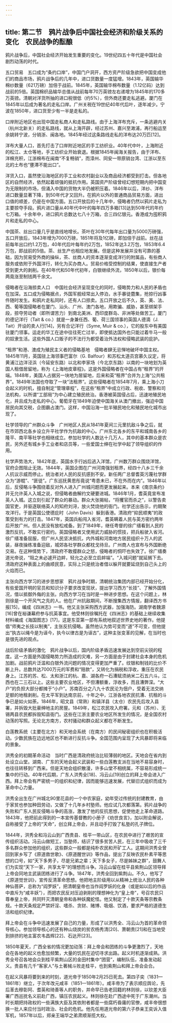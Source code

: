 ```yaml
---
---
---
```

title: 第二节　鸦片战争后中国社会经济和阶级关系的变化　农民战争的酝酿
---




鸦片战争后，中国社会经济开始发生重要的变化。19世纪四五十年代是中国社会剧烈动荡的时代。

五口贸易　五口成为“条约口岸”，中国门户洞开，西方资产阶级急欲把中国变成他们的商品市场，鸦片战争后的几年中，进口货数量一度猛增。1843年，英国输华棉纱数量（621万磅）加倍于战前。1845年，英国输华棉布数量（1.12亿码）达到战前的5倍。英国棉织品输华总值从战前每年70万英镑左右递增为1845年的170多万英镑。清朝对洋货所抽的进口税很低（约5%），但外商还要走私逃避。厦门在1845年以后成为著名的走私口岸。广州关税在19世纪40年代后叶，逐年减少。宁波在1850年，进口货至少有一半是走私的。

口岸附近地区也出现中国走私商人和走私路线。由于上海洋布充斥，一条逃避内关（杭州北新关）的走私路线，就从上海开辟，经过苏州、嘉兴至澉浦，再行船运至余姚转宁波，分销浙、闽各地。1845年经过这条路线走私的洋布达20万匹[12]。

洋布大量人口，首先打击了口岸附近地区的手工纺织业。40年代中叶，上海附近的松江、太仓等地，手工纺织业开始衰退。根据1845年闽海关报告，由于洋布、洋棉充积，江浙棉布在闽南“不复畅销”，而漳州、同安一带原销台湾、江浙以至东北的土布也“壅滞不能出口”。

洋货入口，虽然使沿海地区的手工业和农村副业以及商品经济都受到打击。但各地区的自然经济，依然起着顽强的抵抗作用。英国资产阶级曾经幻想短期内把中国变为无限制的市场，但涌入中国的货物大半仍被积压着。1846年以后，洋纱、洋布进口数量显著下降，到50年代才又回升。在鸦片以外的普通商品贸易方面，进出口值的顺差，仍是在中国方面。五口开放后的十几年中，侵略者仍然以鸦片走私为主要掠夺手段。鸦片进口量从40年代中叶的每年四万多箱[13]达到50年代的年约七万箱。十余年中，进口鸦片总数达七八十万箱，合三四亿银元。香港成为囤积鸦片和走私的中心。

中国茶、丝出口量几乎是直线地增长。茶叶在30年代每年出口量为5000万磅强，五口开放后，1843年增为7000万磅，1851年将及1亿磅，即加倍于战前。丝在战前每年出口约1.2万包，40年代后叶每年约2万包，1852年达3.2万包，1853年6.4万包，即战前的5倍。茶、丝生产也相应地发展。但是这种发展并没有可靠的基础，因为贸易受外商的操纵，茶、丝商人的资本逐渐变成洋行的附属品，有些商人服务或依附于外国洋行，转化为买办商人。贸易价格受控制的结果，使直接生产者受到更大的剥削。在40年代和50年代初年，白银继续外流，1850年以后，银价每两竟涨至制钱两千余文。

侵略者在沿海掠卖人口　中国社会经济呈现变化的同时，侵略势力和人民的矛盾也在加深。五口成为侵略据点，外国军舰经常出入停泊，水手暴徒麕集，抢掠行凶事件随时发生。和鸦片走私同时，还有人口掠卖。五口开放之后不久，英、美、法、西、葡等国侵略者在厦门、汕头、广州、澳门各地，用欺骗、威胁，甚至绑架手段，掠夺劳动者（即所谓苦力）到南北美洲、西印度群岛、非洲等处做苦工。厦门的德记洋行（Tait & co.）就是一身兼任西、葡、荷三国领事的英国人德滴（J. Tait）开设的卖人行[14]，另有合记洋行（Syme, Muir & co.），它的股东中有美国驻厦门领事。运走的华工在途中往往死亡过半，即使抵达国外也只能过着牛马一般的奴隶生活。这些外国人口贩子的不法行为都受着治外法权和侵略武装的庇护。

“租界”和港、澳成为殖民主义者的侵略基地　侵略者肆无忌惮地破坏中国主权。1845年11月，英国驻上海领事巴富尔（G. Balfour）和苏松太道员宫慕久议定，将黄浦江边洋泾浜（今延安东路）以北和李家场（今北京东路）以南的一块地划为英国人租借居留地，称为《上海地皮章程》。这是外国侵略者在中国占有“租界”的开端。1848年，美国人占据另一块地为居留地，后来和英“租界”合并为上海“公共租界”。1849年法国也夺取了一块“法租界”。这些侵略者在1854年7月，乘上海小刀会起义的时机，擅自制定“管理章程”，在这些“租界”中成立行政、税收、警察和司法机构，以所谓“工部局”为中心建立殖民统治。香港被英国侵占后，迅速地殖民地化，并且成为走私的中心。葡萄牙在1849年迫使中国海关从澳门撤出，强迫中国居民向其交税，企图霸占澳门。这样，中国沿海一批半殖民地化和殖民地化城市出现了。

社学领导的广州群众斗争　广州地区人民从1841年夏间三元里抗敌斗争之后，就在市郊西北各乡设立升平社学作为抗敌的中心。广州东北各乡的东平和城南各乡的隆平、南平等社学也相继成立。参加社学的人数达十几万人，其中的基本群众是农民，另外还有城乡手工业者和店员等，一些爱国士绅在社学中起了领导组织的作用。

社学声势浩大，1842年底，英国水手行凶后逃入洋馆，广州数万群众围烧洋馆，官府企图阻止无效。1844年，英国企图在广州河南强划租界，经四十八乡三千余人抗议示威而停止。统治者对人民的反抗感到不安。新任两广总督耆英污蔑社学群众为“游棍”、“匪徒”。广东巡抚黄恩彤竟说“粤患未已，不在外而在内”。1846年以后，反侵略斗争围绕着反对外人进入广州城问题而更发展起来。本来《南京条约》并无允许英人入城之说，但侵略者曲解约文硬要进城。1846年1月，耆英竟宣布准英人入城。这立刻引起了群众的暴动。群众大张揭帖，“将攫官而杀之”，以警告卖国官吏，并驱逐联络英人的知府刘浔，放火焚烧他的衙门。社学还出告示，约期聚攻洋行。于是英国公使德庇时（John Davis）躲到香港。清政府“抑民顺夷”的政策受到有力的打击。1847年，英国兵船闯入省河，耆英瞒着人民与英方密约两年后开放广州。但人民没有放松戒备。到了1849年，继任粤督的徐广缙看到人民的激烈反抗，不敢实行密约。英国侵略者又使用武力威胁的惯技，把兵船驶入省河。徐广缙准备屈服，但广州人民坚决抵抗，内外城和河南地方居民组织十万人的武装，昼夜操练准备迎敌，城郊各社学群众都枕戈待旦。广州商人也宣布与外国断绝交易。在这种情势下，清政府不敢撄群众之怒，侵略者的恫吓也失效了。徐广缙奏道光帝说，“阻之未必遽开边衅，轻允之必至立启衅端”。“入城问题”就延搁下去。清政府这种表面上的曲顺民意，实际上只是统治者借以躲开就要延烧到自己头上的火焰而已。

主张向西方学习的进步思想家　鸦片战争时期，清朝统治集团内部已经开始分化，有些爱国开明的官员和知识分子要求改变现状，提出学习西方“长技”、了解外国情况，借以抵御外侮的主张。向西方学习在当时是一种进步思想。在这个问题上，林则徐是一个开风气之先的人。他在广州抗敌期间，不断搜集西方情报，翻译西方书报[15]，编成《四洲志》一书。他又主张采购西方武器，加强海防。湖南学者魏源[16]曾在裕谦幕府参与抗英事宜。他受林则徐嘱托在《四洲志》的基础上继续收集材料编成《海国图志》[17]，这是东亚第一部有系统地叙述世界史地的著作。他提倡“师夷之长技以制夷”，主张反抗侵略。虽然他认为势可变而“道”不可变，但他提出“执古以绳今是为诬今，执今以律古是为诬古”，这种主张变革的见解，在当时也是很先进的观点。

战后阶级矛盾的激化　鸦片战争以后，国内阶级矛盾迅速发展达到空前尖锐的程度。这一方面是外国侵略势力所造成的灾难，另一方面是由于封建社会本身的危机加剧。战前鸦片泛滥和白银外流问题的情况变得更加严重了。纹银和制钱的比价不断上升。总数共达7000万元的军费和“赔款”，又转化为捐税和浮收，重压在农民身上。江苏的苏、松、太和浙江的杭、嘉、湖各府一石漕赋须纳米二石五六斗。江西也在二三石以上。这些主要农业地区，不但漕额重，浮收多，而且漕弊深。“大户”的负担大部分都摊于“小户”。苏南百分之八九十农民沦为佃户，受着无法交纳足额的地租剥削。在太平军到达南京前，十年之中，江浙各地农民抗漕、抗租的斗争已是如火如荼。1846年，昭文县（常熟）和镇洋县（太仓）农民先后攻入县署，并拆毁大批豪绅地主的房屋。1849年，松江农民攻入府署。元和（苏州）、无锡两县农民都拆毁知县衙门。这些在江浙主要农业地区所发生的情况，是全国农村动荡的写照。无论北方南方，农村骚动和群众起义都在不断发生。

白莲教系统（主要在北方）和天地会系统（在南方）的民间秘密组织也在积极活动。少数民族在边远地区也不断进行反抗斗争。全国范围内呈现了大风暴即将来临的景象。

洪秀全的初期革命活动　当时广西是清政府统治比较薄弱的地区。天地会在省内到处设立山堂。湖南、广东的天地会起义武装和一些白莲教支派在当地不易容身时，也往往转移到广西来。但是天地会组织散漫，许多山堂不相统属，不容易形成统一集中的行动。40年代后期，广东人洪秀全[18]、冯云山[19]创立的拜上帝会进入广西。拜上帝会有严密统一的组织和纪律，因而能够迅速发展，代替旧式组织而成为革命中心力量。

洪秀全出生在广州城北90里花县的一个中农家庭，幼年受过传统的封建教育，由于家贫也参加种田劳动，又做了十几年乡村塾师。他应试几次都落第。鸦片战争的失败和广东人民反侵略斗争的高涨，激发了他的反抗思想，促使他走上革命道路。1843年，他把前此得到的一本宣传基督教的小册子《劝世良言》，加以附会解说，自称接受了上帝的“天命”，创立拜上帝会，并且动手打毁了私塾的孔子牌位。

1844年，洪秀全和冯云山到广西贵县、桂平一带山区，在农民中进行了艰苦的宣传组织活动。冯云山做短工，当塾师，结识了很多贫苦人民，在三年中吸收了三千多名群众参加他的组织，这些群众一般都是纯朴农民和开矿工人。这期间洪秀全曾回到家乡写了《原道救世歌》、《原道醒世训》等作品，提出了反映农民朴素平等思想的口号，如“天下多男子，尽是兄弟之辈；天下多女子，尽是姊妹之群”，鼓舞人们为实现“天下一家，共享太平”的理想而斗争。冯云山留在桂平县紫荆山区领导拜上帝会同地主武装团练进行了斗争。1847年，洪秀全回到紫荆山。不久，他写了《原道觉世训》，宣传反清革命思想。他把地主阶级用以从精神上统治人民的各种神仙菩萨，总称为“阎罗妖”，把清朝皇帝也当作阎罗妖的化身（或是如以后的作品中直斥为“咸丰妖”），而把农民反对压迫剥削的理想神化为“皇上帝”，号召农民只尊奉皇上帝，共同歼灭清朝皇帝和各种妖魔蛇怪。他又制定了十款天条等宗教条规。十款天条规定严禁奸淫、嗜杀、贪财、赌博、吸烟、饮酒，要求严格的道德生活和组织纪律。

拜上帝会在斗争中迅速发展了自己的力量，形成了以洪秀全、冯云山为首的革命领导核心。参加领导核心的还有种山烧炭的贫农杨秀清[20]、萧朝贵[21]和在当地受到排挤的地主富农韦昌辉[22]、石达开[23]。

1850年夏天，广西全省的情况更加动荡：拜上帝会和团练的斗争更激烈了，天地会在各地的起义也愈加频繁，大量的饥民在迫切寻求出路。起义时机逐渐成熟。洪秀全号召各地会众到桂平紫荆山区的金田村集中“团营”，编制队伍，准备发动起义。贵县有几千“客家人”与土著械斗败走桂平，也到紫荆山和拜上帝会会合。

在起义风暴将要到来的时刻，道光帝于1850年2月25日死去。第四子奕（1831—1861年）继立，于次年改元咸丰（1851—1861年）。咸丰帝为了表示顺应舆论，先后革去穆彰阿、耆英和琦善等人的职务，并命早已告老回籍的林则徐，以钦差大臣署广西巡抚名义前赴广西，镇压农民起义。林则徐在赴广西途中死于广东潮州。当时长期把持政权的一些满族大臣及其依附者都是一些腐朽昏庸的官僚，咸丰帝很想换一批人来应付当时政治、社会的危机。他先任用道光帝的第六子恭亲王奕诉入值军机，1857年以后，郑亲王端华之弟肃顺渐揽大权。